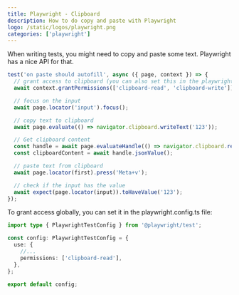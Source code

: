 ```yaml
---
title: Playwright - Clipboard
description: How to do copy and paste with Playwright
logo: /static/logos/playwright.png
categories: ['playwright']
---
```


When writing tests, you might need to copy and paste some text. Playwright has a nice API for that.

```ts
test('on paste should autofill', async ({ page, context }) => {
  // grant access to clipboard (you can also set this in the playwright.config.ts file)
  await context.grantPermissions(['clipboard-read', 'clipboard-write']);

  // focus on the input
  await page.locator('input').focus();

  // copy text to clipboard
  await page.evaluate(() => navigator.clipboard.writeText('123'));

  // Get clipboard content
  const handle = await page.evaluateHandle(() => navigator.clipboard.readText());
  const clipboardContent = await handle.jsonValue();

  // paste text from clipboard
  await page.locator(first).press('Meta+v');

  // check if the input has the value
  await expect(page.locator(input)).toHaveValue('123');
});
```

To grant access globally, you can set it in the playwright.config.ts file:

```ts
import type { PlaywrightTestConfig } from '@playwright/test';

const config: PlaywrightTestConfig = {
  use: {
    //...
    permissions: ['clipboard-read'],
  },
};

export default config;
```

